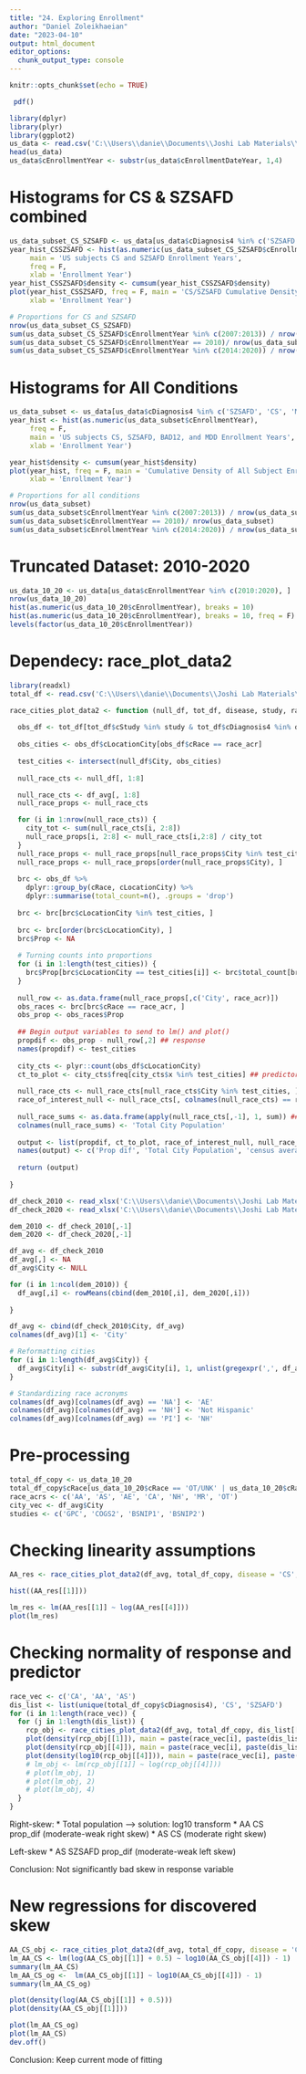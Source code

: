 ```yaml
---
title: "24. Exploring Enrollment"
author: "Daniel Zoleikhaeian"
date: "2023-04-10"
output: html_document
editor_options: 
  chunk_output_type: console
---
```


```r
knitr::opts_chunk$set(echo = TRUE)
```

```r

 pdf()

library(dplyr)
library(plyr)
library(ggplot2)
us_data <- read.csv('C:\\Users\\danie\\Documents\\Joshi Lab Materials\\3 Studies Dataset\\Dataset Merge\\bgc_merge_cDiag123_new.csv')
head(us_data)
us_data$cEnrollmentYear <- substr(us_data$cEnrollmentDateYear, 1,4)
```

# Histograms for CS & SZSAFD combined
```r
us_data_subset_CS_SZSAFD <- us_data[us_data$cDiagnosis4 %in% c('SZSAFD', 'CS'), ]
year_hist_CSSZSAFD <- hist(as.numeric(us_data_subset_CS_SZSAFD$cEnrollmentYear),
     main = 'US subjects CS and SZSAFD Enrollment Years',
     freq = F,
     xlab = 'Enrollment Year')
year_hist_CSSZSAFD$density <- cumsum(year_hist_CSSZSAFD$density)
plot(year_hist_CSSZSAFD, freq = F, main = 'CS/SZSAFD Cumulative Density of Years',
     xlab = 'Enrollment Year')

# Proportions for CS and SZSAFD
nrow(us_data_subset_CS_SZSAFD)
sum(us_data_subset_CS_SZSAFD$cEnrollmentYear %in% c(2007:2013)) / nrow(us_data_subset_CS_SZSAFD)
sum(us_data_subset_CS_SZSAFD$cEnrollmentYear == 2010)/ nrow(us_data_subset_CS_SZSAFD)
sum(us_data_subset_CS_SZSAFD$cEnrollmentYear %in% c(2014:2020)) / nrow(us_data_subset_CS_SZSAFD)
```

# Histograms for All Conditions
```r
us_data_subset <- us_data[us_data$cDiagnosis4 %in% c('SZSAFD', 'CS', 'MDD', 'BAD12'), ]
year_hist <- hist(as.numeric(us_data_subset$cEnrollmentYear),
     freq = F,
     main = 'US subjects CS, SZSAFD, BAD12, and MDD Enrollment Years',
     xlab = 'Enrollment Year')

year_hist$density <- cumsum(year_hist$density)
plot(year_hist, freq = F, main = 'Cumulative Density of All Subject Enrollment Year',
     xlab = 'Enrollment Year')

# Proportions for all conditions
nrow(us_data_subset)
sum(us_data_subset$cEnrollmentYear %in% c(2007:2013)) / nrow(us_data_subset)
sum(us_data_subset$cEnrollmentYear == 2010)/ nrow(us_data_subset)
sum(us_data_subset$cEnrollmentYear %in% c(2014:2020)) / nrow(us_data_subset)
```

# Truncated Dataset: 2010-2020
```r
us_data_10_20 <- us_data[us_data$cEnrollmentYear %in% c(2010:2020), ]
nrow(us_data_10_20)
hist(as.numeric(us_data_10_20$cEnrollmentYear), breaks = 10)
hist(as.numeric(us_data_10_20$cEnrollmentYear), breaks = 10, freq = F)
levels(factor(us_data_10_20$cEnrollmentYear))
```

# Dependecy: race_plot_data2
```r
library(readxl)
total_df <- read.csv('C:\\Users\\danie\\Documents\\Joshi Lab Materials\\3 Studies Dataset\\Dataset Merge\\bgc_merge_cDiag123_new.csv')

race_cities_plot_data2 <- function (null_df, tot_df, disease, study, race_acr) {
  
  obs_df <- tot_df[tot_df$cStudy %in% study & tot_df$cDiagnosis4 %in% disease, ]
  
  obs_cities <- obs_df$cLocationCity[obs_df$cRace == race_acr]
  
  test_cities <- intersect(null_df$City, obs_cities)
  
  null_race_cts <- null_df[, 1:8]

  null_race_cts <- df_avg[, 1:8]
  null_race_props <- null_race_cts

  for (i in 1:nrow(null_race_cts)) {
    city_tot <- sum(null_race_cts[i, 2:8])
    null_race_props[i, 2:8] <- null_race_cts[i,2:8] / city_tot
  }
  null_race_props <- null_race_props[null_race_props$City %in% test_cities,]
  null_race_props <- null_race_props[order(null_race_props$City), ]
  
  brc <- obs_df %>%  
    dplyr::group_by(cRace, cLocationCity) %>%  
    dplyr::summarise(total_count=n(), .groups = 'drop')
  
  brc <- brc[brc$cLocationCity %in% test_cities, ]
  
  brc <- brc[order(brc$cLocationCity), ]
  brc$Prop <- NA
  
  # Turning counts into proportions
  for (i in 1:length(test_cities)) {
    brc$Prop[brc$cLocationCity == test_cities[i]] <- brc$total_count[brc$cLocationCity == test_cities[i]] / sum(brc$total_count[brc$cLocationCity == test_cities[i]])
  }
  
  null_row <- as.data.frame(null_race_props[,c('City', race_acr)])
  obs_races <- brc[brc$cRace == race_acr, ]
  obs_prop <- obs_races$Prop
  
  ## Begin output variables to send to lm() and plot()
  propdif <- obs_prop - null_row[,2] ## response
  names(propdif) <- test_cities
  
  city_cts <- plyr::count(obs_df$cLocationCity)
  ct_to_plot <- city_cts$freq[city_cts$x %in% test_cities] ## predictor 1
  
  null_race_cts <- null_race_cts[null_race_cts$City %in% test_cities, ]
  race_of_interest_null <- null_race_cts[, colnames(null_race_cts) == race_acr] ## predictor 2
  
  null_race_sums <- as.data.frame(apply(null_race_cts[,-1], 1, sum)) ## predictor 3
  colnames(null_race_sums) <- 'Total City Population'
  
  output <- list(propdif, ct_to_plot, race_of_interest_null, null_race_sums[,1])
  names(output) <- c('Prop dif', 'Total City Population', 'census average race count', 'census average pop total')
  
  return (output)
  
}

df_check_2010 <- read_xlsx('C:\\Users\\danie\\Documents\\Joshi Lab Materials\\3 Studies Dataset\\Dataset Merge\\reproj_30_2010.xlsx')
df_check_2020 <- read_xlsx('C:\\Users\\danie\\Documents\\Joshi Lab Materials\\3 Studies Dataset\\Dataset Merge\\reproj_30_2020.xlsx')

dem_2010 <- df_check_2010[,-1]
dem_2020 <- df_check_2020[,-1]

df_avg <- df_check_2010
df_avg[,] <- NA
df_avg$City <- NULL

for (i in 1:ncol(dem_2010)) {
  df_avg[,i] <- rowMeans(cbind(dem_2010[,i], dem_2020[,i]))
  
}

df_avg <- cbind(df_check_2010$City, df_avg)
colnames(df_avg)[1] <- 'City'

# Reformatting cities
for (i in 1:length(df_avg$City)) {
  df_avg$City[i] <- substr(df_avg$City[i], 1, unlist(gregexpr(',', df_avg$City[i]))[1] - 1)
}

# Standardizing race acronyms
colnames(df_avg)[colnames(df_avg) == 'NA'] <- 'AE'
colnames(df_avg)[colnames(df_avg) == 'NH'] <- 'Not Hispanic'
colnames(df_avg)[colnames(df_avg) == 'PI'] <- 'NH'
```

# Pre-processing
```r
total_df_copy <- us_data_10_20
total_df_copy$cRace[us_data_10_20$cRace == 'OT/UNK' | us_data_10_20$cRace == 'UNK'] <- 'OT'
race_acrs <- c('AA', 'AS', 'AE', 'CA', 'NH', 'MR', 'OT')
city_vec <- df_avg$City
studies <- c('GPC', 'COGS2', 'BSNIP1', 'BSNIP2')
```

# Checking linearity assumptions
```r
AA_res <- race_cities_plot_data2(df_avg, total_df_copy, disease = 'CS', study = c('GPC', 'COGS2', 'BSNIP1', 'BSNIP2'), race_acr = 'AA')

hist((AA_res[[1]]))

lm_res <- lm(AA_res[[1]] ~ log(AA_res[[4]]))
plot(lm_res)
```

# Checking normality of response and predictor
```r
race_vec <- c('CA', 'AA', 'AS')
dis_list <- list(unique(total_df_copy$cDiagnosis4), 'CS', 'SZSAFD')
for (i in 1:length(race_vec)) {
  for (j in 1:length(dis_list)) {
    rcp_obj <- race_cities_plot_data2(df_avg, total_df_copy, dis_list[[j]], study = c('GPC', 'COGS2', 'BSNIP1', 'BSNIP2'), race_acr = race_vec[i])
    plot(density(rcp_obj[[1]]), main = paste(race_vec[i], paste(dis_list[[j]], collapse = ' ')), xlab = paste('prop_dif', paste(race_vec[i], dis_list[[j]])))
    plot(density(rcp_obj[[4]]), main = paste(race_vec[i], paste(dis_list[[j]], collapse = ' ')), xlab = 'Total Population')
    plot(density(log10(rcp_obj[[4]])), main = paste(race_vec[i], paste(dis_list[[j]], collapse = ' ')), xlab = 'log(Total Population)')
    # lm_obj <- lm(rcp_obj[[1]] ~ log(rcp_obj[[4]]))
    # plot(lm_obj, 1)
    # plot(lm_obj, 2)
    # plot(lm_obj, 4)
  }
}
```

Right-skew:
* Total population --> solution: log10 transform
* AA CS prop_dif (moderate-weak right skew)
* AS CS (moderate right skew)

Left-skew
* AS SZSAFD prop_dif (moderate-weak left skew)

Conclusion: Not significantly bad skew in response variable 

# New regressions for discovered skew
```r
AA_CS_obj <- race_cities_plot_data2(df_avg, total_df_copy, disease = 'CS', study = studies, race_acr = 'AA')
lm_AA_CS <- lm(log(AA_CS_obj[[1]] + 0.5) ~ log10(AA_CS_obj[[4]]) - 1)
summary(lm_AA_CS)
lm_AA_CS_og <-  lm(AA_CS_obj[[1]] ~ log10(AA_CS_obj[[4]]) - 1)
summary(lm_AA_CS_og)

plot(density(log(AA_CS_obj[[1]] + 0.5)))
plot(density(AA_CS_obj[[1]]))

plot(lm_AA_CS_og)
plot(lm_AA_CS)
dev.off()
```

Conclusion: Keep current mode of fitting